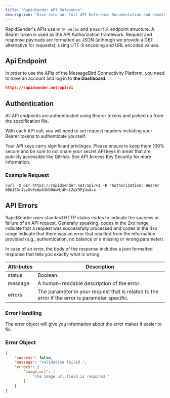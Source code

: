 ```yaml
---
title: "RapidSender API Reference"
description: "Dive into our full API Reference Documentation and seamlessly integrate WhatsApp and Email functionalities into your website or application with the RapidSender APIs."
---
```


RapidSender's APIs use `HTTP verbs` and a `RESTful` endpoint structure. A Bearer token is used as the API Authorization framework. Request and response payloads are formatted as JSON (although we provide a GET alternative for requests), using UTF-8 encoding and URL encoded values.

## Api Endpoint

In order to use the APIs of the MessageBird Connectivity Platform, you need to have an account and log in to **the Dashboard**.

```json
https://rapidsender.net/api/v1
```

## Authentication

All API endpoints are authenticated using Bearer tokens and picked up from the specification file.

With each API call, you will need to set request headers including your Bearer tokens to authenticate yourself.

<Note>
  Your API keys carry significant privileges. Please ensure to keep them 100% secure and be sure to not share your secret API keys in areas that are publicly accessible like GitHub. See API Access Key Security for more information.
</Note>

### Example Request

```Curl
curl -X GET https://rapidsender.net/api/v1 -H 'Authorization: Bearer N0b1E3rJszGv0e6pG3kD0WwMj4HnLZqY9PjUoAcx
```

## API Errors

RapidSender uses standard HTTP status codes to indicate the success or failure of an API request. Generally speaking, codes in the 2xx range indicate that a request was successfully processed and codes in the 4xx range indicate that there was an error that resulted from the information provided (e.g., authentication, no balance or a missing or wrong parameter).

In case of an error, the body of the response includes a json formatted response that tells you exactly what is wrong.

| Attributes | Description                                                                                    |
| ---------- | ---------------------------------------------------------------------------------------------- |
| status     | Boolean.                                                                                       |
| message    | A human-readable description of the error.                                                     |
| errors     | The parameter in your request that is related to the error if the error is parameter specific. |

### Error Handling

The error object will give you information about the error makes it easier to fix.

### Error Object
```JSON
{
    "success": false,
    "message": "Validation failed.",
    "errors": {
        "image_url": [
            "The image url field is required."
        ]
    }
}
```